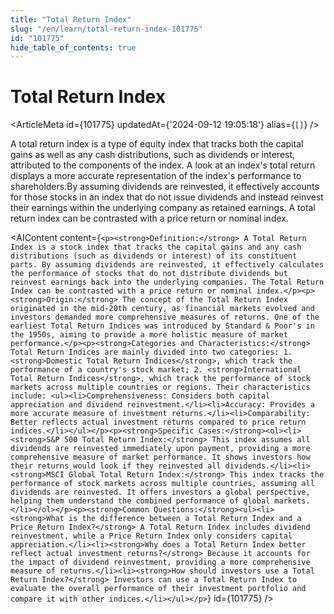 ```yaml
---
title: "Total Return Index"
slug: "/en/learn/total-return-index-101775"
id: "101775"
hide_table_of_contents: true
---
```



# Total Return Index

<ArticleMeta id={101775} updatedAt={'2024-09-12 19:05:18'} alias={`[]`} />
<div className='border-solid border-b border-t-0 my-4 border-[var(--ifm-color-gray-300)]' />

A total return index is a type of equity index that tracks both the capital gains as well as any cash distributions, such as dividends or interest, attributed to the components of the index. A look at an index's total return displays a more accurate representation of the index's performance to shareholders.By assuming dividends are reinvested, it effectively accounts for those stocks in an index that do not issue dividends and instead reinvest their earnings within the underlying company as retained earnings. A total return index can be contrasted with a price return or nominal index.

<AIContent content={`<p><strong>Definition:</strong> A Total Return Index is a stock index that tracks the capital gains and any cash distributions (such as dividends or interest) of its constituent parts. By assuming dividends are reinvested, it effectively calculates the performance of stocks that do not distribute dividends but reinvest earnings back into the underlying companies. The Total Return Index can be contrasted with a price return or nominal index.</p><p><strong>Origin:</strong> The concept of the Total Return Index originated in the mid-20th century, as financial markets evolved and investors demanded more comprehensive measures of returns. One of the earliest Total Return Indices was introduced by Standard & Poor's in the 1950s, aiming to provide a more holistic measure of market performance.</p><p><strong>Categories and Characteristics:</strong> Total Return Indices are mainly divided into two categories: 1. <strong>Domestic Total Return Indices</strong>, which track the performance of a country's stock market; 2. <strong>International Total Return Indices</strong>, which track the performance of stock markets across multiple countries or regions. Their characteristics include: <ul><li>Comprehensiveness: Considers both capital appreciation and dividend reinvestment.</li><li>Accuracy: Provides a more accurate measure of investment returns.</li><li>Comparability: Better reflects actual investment returns compared to price return indices.</li></ul></p><p><strong>Specific Cases:</strong><ol><li><strong>S&P 500 Total Return Index:</strong> This index assumes all dividends are reinvested immediately upon payment, providing a more comprehensive measure of market performance. It shows investors how their returns would look if they reinvested all dividends.</li><li><strong>MSCI Global Total Return Index:</strong> This index tracks the performance of stock markets across multiple countries, assuming all dividends are reinvested. It offers investors a global perspective, helping them understand the combined performance of global markets.</li></ol></p><p><strong>Common Questions:</strong><ul><li><strong>What is the difference between a Total Return Index and a Price Return Index?</strong> A Total Return Index includes dividend reinvestment, while a Price Return Index only considers capital appreciation.</li><li><strong>Why does a Total Return Index better reflect actual investment returns?</strong> Because it accounts for the impact of dividend reinvestment, providing a more comprehensive measure of returns.</li><li><strong>How should investors use a Total Return Index?</strong> Investors can use a Total Return Index to evaluate the overall performance of their investment portfolio and compare it with other indices.</li></ul></p>`} id={101775} />
